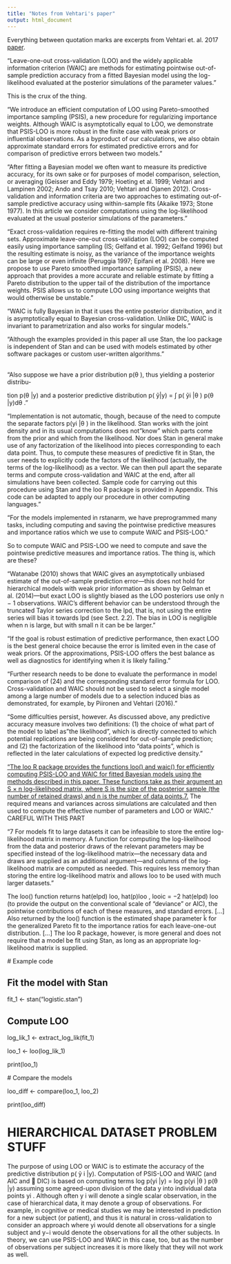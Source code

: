 ```yaml
---
title: "Notes from Vehtari's paper"
output: html_document
---
```


Everything between quotation marks are excerpts from Vehtari et. al. 2017 [paper](https://link.springer.com/article/10.1007/s11222-016-9696-4).

"Leave-one-out cross-validation (LOO) and the widely applicable information criterion (WAIC) are methods for estimating pointwise out-of-sample prediction accuracy from a fitted Bayesian model using the log-likelihood evaluated at the posterior simulations of the parameter values."

This is the crux of the thing.

"We introduce an efficient computation of LOO using Pareto-smoothed importance sampling (PSIS), a new procedure for regularizing importance weights. Although WAIC is asymptotically equal to LOO, we demonstrate that PSIS-LOO is more robust in the finite case with weak priors or influential observations. As a byproduct of our calculations, we also obtain approximate standard errors for estimated predictive errors and for comparison of predictive errors between two models."

"After fitting a Bayesian model we often want to measure its predictive accuracy, for its own sake or for purposes of model comparison, selection, or averaging (Geisser and Eddy 1979; Hoeting et al. 1999; Vehtari and Lampinen 2002; Ando and Tsay 2010; Vehtari and Ojanen 2012). Cross-validation and information criteria are two approaches to estimating out-of-sample predictive accuracy using within-sample fits (Akaike 1973; Stone 1977). In this article we consider computations using the log-likelihood evaluated at the usual posterior simulations of the parameters."

"Exact cross-validation requires re-fitting the model with different training sets. Approximate leave-one-out cross-validation (LOO) can be computed easily using importance sampling (IS; Gelfand et al. 1992; Gelfand 1996) but the resulting estimate is noisy, as the variance of the importance weights can be large or even infinite (Peruggia 1997; Epifani et al. 2008). Here we propose to use Pareto smoothed importance sampling (PSIS), a new approach that provides a more accurate and reliable estimate by fitting a Pareto distribution to the upper tail of the distribution of the importance weights. PSIS allows us to compute LOO using importance weights that would otherwise be unstable."

"WAIC is fully Bayesian in that it uses the entire posterior distribution, and it is asymptotically equal to Bayesian cross-validation. Unlike DIC, WAIC is invariant to parametrization and also works for singular models."

"Although the examples provided in this paper all use Stan, the loo package is independent of Stan and can be used with models estimated by other software packages or custom user-written algorithms."

\
"Also suppose we have a prior distribution p(θ ), thus yielding a posterior distribu-

tion p(θ \|y) and a posterior predictive distribution p( ỹ\|y) = ∫ p( ỹi \|θ ) p(θ \|y)dθ ."

"Implementation is not automatic, though, because of the need to compute the separate factors p(yi \|θ ) in the likelihood. Stan works with the joint density and in its usual computations does not "know" which parts come from the prior and which from the likelihood. Nor does Stan in general make use of any factorization of the likelihood into pieces corresponding to each data point. Thus, to compute these measures of predictive fit in Stan, the user needs to explicitly code the factors of the likelihood (actually, the terms of the log-likelihood) as a vector. We can then pull apart the separate terms and compute cross-validation and WAIC at the end, after all simulations have been collected. Sample code for carrying out this procedure using Stan and the loo R package is provided in Appendix. This code can be adapted to apply our procedure in other computing languages."

"For the models implemented in rstanarm, we have preprogrammed many tasks, including computing and saving the pointwise predictive measures and importance ratios which we use to compute WAIC and PSIS-LOO."

So to compute WAIC and PSIS-LOO we need to compute and save the pointwise predictive measures and importance ratios. The thing is, which are these?

"Watanabe (2010) shows that WAIC gives an asymptotically unbiased estimate of the out-of-sample prediction error---this does not hold for hierarchical models with weak prior information as shown by Gelman et al. (2014)---but exact LOO is slightly biased as the LOO posteriors use only n − 1 observations. WAIC's different behavior can be understood through the truncated Taylor series correction to the lpd, that is, not using the entire series will bias it towards lpd (see Sect. 2.2). The bias in LOO is negligible when n is large, but with small n it can be be larger."

"If the goal is robust estimation of predictive performance, then exact LOO is the best general choice because the error is limited even in the case of weak priors. Of the approximations, PSIS-LOO offers the best balance as well as diagnostics for identifying when it is likely failing."

"Further research needs to be done to evaluate the performance in model comparison of (24) and the corresponding standard error formula for LOO. Cross-validation and WAIC should not be used to select a single model among a large number of models due to a selection induced bias as demonstrated, for example, by Piironen and Vehtari (2016)."

"Some difficulties persist, however. As discussed above, any predictive accuracy measure involves two definitions: (1) the choice of what part of the model to label as "the likelihood", which is directly connected to which potential replications are being considered for out-of-sample prediction; and (2) the factorization of the likelihood into "data points", which is reflected in the later calculations of expected log predictive density."

["The loo R package provides the functions loo() and waic() for efficiently computing PSIS-LOO and WAIC for fitted Bayesian models using the methods described in this paper. These functions take as their argument an S × n log-likelihood matrix, where S is the size of the posterior sample (the number of retained draws) and n is the number of data points.7.]{.ul} The required means and variances across simulations are calculated and then used to compute the effective number of parameters and LOO or WAIC." CAREFUL WITH THIS PART

"7 For models fit to large datasets it can be infeasible to store the entire log-likelihood matrix in memory. A function for computing the log-likelihood from the data and posterior draws of the relevant parameters may be specified instead of the log-likelihood matrix---the necessary data and draws are supplied as an additional argument---and columns of the log-likelihood matrix are computed as needed. This requires less memory than storing the entire log-likelihood matrix and allows loo to be used with much larger datasets."

The loo() function returns hat(elpd) loo, hat(p)loo , looic = −2 hat(elpd) loo (to provide the output on the conventional scale of "deviance" or AIC), the pointwise contributions of each of these measures, and standard errors. \[...\] Also returned by the loo() function is the estimated shape parameter k̂ for the generalized Pareto fit to the importance ratios for each leave-one-out distribution. \[...\] The loo R package, however, is more general and does not require that a model be fit using Stan, as long as an appropriate log-likelihood matrix is supplied.

\# Example code

## Fit the model with Stan

fit_1 \<- stan("logistic.stan")

## Compute LOO

log_lik_1 \<- extract_log_lik(fit_1)

loo_1 \<- loo(log_lik_1)

print(loo_1)

\# Compare the models

loo_diff \<- compare(loo_1, loo_2)

print(loo_diff)

# HIERARCHICAL DATASET PROBLEM STUFF

The purpose of using LOO or WAIC is to estimate the accuracy of the predictive distribution p( ỹ i \|y). Computation of PSIS-LOO and WAIC (and AIC and  DIC) is based on computing terms log p(yi \|y) = log p(yi \|θ ) p(θ \|y) assuming some agreed-upon division of the data y into individual data points yi . Although often y i will denote a single scalar observation, in the case of hierarchical data, it may denote a group of observations. For example, in cognitive or medical studies we may be interested in prediction for a new subject (or patient), and thus it is natural in cross-validation to consider an approach where yi would denote all observations for a single subject and y−i would denote the observations for all the other subjects. In theory, we can use PSIS-LOO and WAIC in this case, too, but as the number of observations per subject increases it is more likely that they will not work as well.
